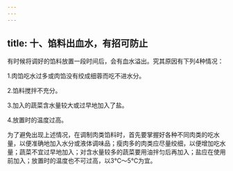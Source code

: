 ```yaml
---
---
---
```

title: 十、馅料出血水，有招可防止
---






有时候将调好的馅料放置一段时间后，会有血水溢出。究其原因有下列4种情况：

1.肉馅吃水过多或肉馅没有绞成细蓉而吃不进水分。

2.馅料搅拌不充分。

3.加入的蔬菜含水量较大或过早地加入了盐。

4.放置时的温度过高。

为了避免出现上述情况，在调制肉类馅料时，首先要掌握好各种不同肉类的吃水量，以便准确地加入水分或液体调味品；瘦肉多的肉类应尽量绞细，以便增加吃水量；蔬菜不宜过早地加入；对含水量较多的蔬菜要用油拌匀后再加入；盐应在使用前加入；放置时的温度也不可过高，以3℃～5℃为宜。